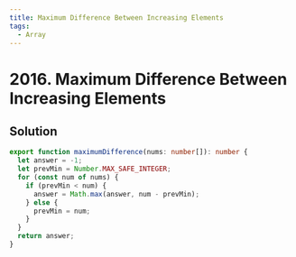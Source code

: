 ```yaml
---
title: Maximum Difference Between Increasing Elements
tags:
  - Array
---
```


# 2016. Maximum Difference Between Increasing Elements

<Badges>
  <LevelBadge level="easy" />
  <TopicBadge name="Array" slug="array" />
</Badges>

## Solution

```typescript filename="solution.ts" copy
export function maximumDifference(nums: number[]): number {
  let answer = -1;
  let prevMin = Number.MAX_SAFE_INTEGER;
  for (const num of nums) {
    if (prevMin < num) {
      answer = Math.max(answer, num - prevMin);
    } else {
      prevMin = num;
    }
  }
  return answer;
}
```

<ProblemLink
  codingSite="leetcode"
  href="https://leetcode.com/problems/maximum-difference-between-increasing-elements"
  title="Maximum Difference Between Increasing Elements"
/>
